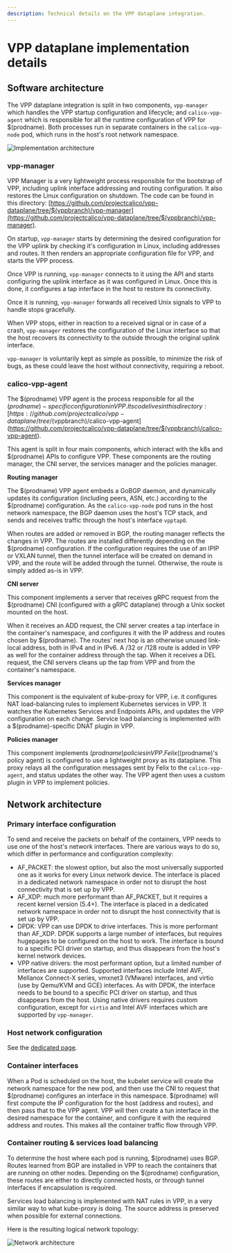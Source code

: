 ```yaml
---
description: Technical details on the VPP dataplane integration.
---
```


# VPP dataplane implementation details

## Software architecture

The VPP dataplane integration is split in two components, `vpp-manager` which handles the VPP startup configuration and lifecycle; and `calico-vpp-agent` which is responsible for all the runtime configuration of VPP for $(prodname). Both processes run in separate containers in the `calico-vpp-node` pod, which runs in the host's root network namespace.

![Implementation architecture](/img/calico/vpp-soft-arch.svg)

### vpp-manager

VPP Manager is a very lightweight process responsible for the bootstrap of VPP, including uplink interface addressing and routing configuration. It also restores the Linux configuration on shutdown. The code can be found in this directory: [https://github.com/projectcalico/vpp-dataplane/tree/$(vppbranch)/vpp-manager](https://github.com/projectcalico/vpp-dataplane/tree/$(vppbranch)/vpp-manager).

On startup, `vpp-manager` starts by determining the desired configuration for the VPP uplink by checking it's configuration in Linux, including addresses and routes. It then renders an appropriate configuration file for VPP, and starts the VPP process.

Once VPP is running, `vpp-manager` connects to it using the API and starts configuring the uplink interface as it was configured in Linux. Once this is done, it configures a tap interface in the host to restore its connectivity.

Once it is running, `vpp-manager` forwards all received Unix signals to VPP to handle stops gracefully.

When VPP stops, either in reaction to a received signal or in case of a crash, `vpp-manager` restores the configuration of the Linux interface so that the host recovers its connectivity to the outside through the original uplink interface.

`vpp-manager` is voluntarily kept as simple as possible, to minimize the risk of bugs, as these could leave the host without connectivity, requiring a reboot.

### calico-vpp-agent

The $(prodname) VPP agent is the process responsible for all the $(prodname)-specific configuration in VPP. Its code lives in this directory: [https://github.com/projectcalico/vpp-dataplane/tree/$(vppbranch)/calico-vpp-agent](https://github.com/projectcalico/vpp-dataplane/tree/$(vppbranch)/calico-vpp-agent).

This agent is split in four main components, which interact with the k8s and $(prodname) APIs to configure VPP. These components are the routing manager, the CNI server, the services manager and the policies manager.

**Routing manager**

The $(prodname) VPP agent embeds a GoBGP daemon, and dynamically updates its configuration (including peers, ASN, etc.) according to the $(prodname) configuration. As the `calico-vpp-node` pod runs in the host network namespace, the BGP daemon uses the host's TCP stack, and sends and receives traffic through the host's interface `vpptap0`.

When routes are added or removed in BGP, the routing manager reflects the changes in VPP. The routes are installed differently depending on the $(prodname) configuration. If the configuration requires the use of an IPIP or VXLAN tunnel, then the tunnel interface will be created on demand in VPP, and the route will be added through the tunnel. Otherwise, the route is simply added as-is in VPP.

**CNI server**

This component implements a server that receives gRPC request from the $(prodname) CNI (configured with a gRPC dataplane) through a Unix socket mounted on the host.

When it receives an ADD request, the CNI server creates a tap interface in the container's namespace, and configures it with the IP address and routes chosen by $(prodname). The routes' next hop is an otherwise unused link-local address, both in IPv4 and in IPv6. A /32 or /128 route is added in VPP as well for the container address through the tap. When it receives a DEL request, the CNI servers cleans up the tap from VPP and from the container's namespace.

**Services manager**

This component is the equivalent of kube-proxy for VPP, i.e. it configures NAT load-balancing rules to implement Kubernetes services in VPP. It watches the Kubernetes Services and Endpoints APIs, and updates the VPP configuration on each change. Service load balancing is implemented with a $(prodname)-specific DNAT plugin in VPP.

**Policies manager**

This component implements $(prodname) policies in VPP. Felix ($(prodname)'s policy agent) is configured to use a lightweight proxy as its dataplane. This proxy relays all the configuration messages sent by Felix to the `calico-vpp-agent`, and status updates the other way. The VPP agent then uses a custom plugin in VPP to implement policies.

## Network architecture

### Primary interface configuration

To send and receive the packets on behalf of the containers, VPP needs to use one of the host's network interfaces. There are various ways to do so, which differ in performance and configuration complexity:

- AF_PACKET: the slowest option, but also the most universally supported one as it works for every Linux network device. The interface is placed in a dedicated network namespace in order not to disrupt the host connectivity that is set up by VPP.
- AF_XDP: much more performant than AF_PACKET, but it requires a recent kernel version (5.4+). The interface is placed in a dedicated network namespace in order not to disrupt the host connectivity that is set up by VPP.
- DPDK: VPP can use DPDK to drive interfaces. This is more performant than AF_XDP. DPDK supports a large number of interfaces, but requires hugepages to be configured on the host to work. The interface is bound to a specific PCI driver on startup, and thus disappears from the host's kernel network devices.
- VPP native drivers: the most performant option, but a limited number of interfaces are supported. Supported interfaces include Intel AVF, Mellanox Connect-X series, vmxnet3 (VMware) interfaces, and virtio (use by Qemu/KVM and GCE) interfaces. As with DPDK, the interface needs to be bound to a specific PCI driver on startup, and thus disappears from the host. Using native drivers requires custom configuration, except for `virtio` and Intel AVF interfaces which are supported by `vpp-manager`.

### Host network configuration

See the [dedicated page](host-network.mdx).

### Container interfaces

When a Pod is scheduled on the host, the kubelet service will create the network namespace for the new pod, and then use the CNI to request that $(prodname) configures an interface in this namespace. $(prodname) will first compute the IP configuration for the host (address and routes), and then pass that to the VPP agent. VPP will then create a tun interface in the desired namespace for the container, and configure it with the required address and routes. This makes all the container traffic flow through VPP.

### Container routing & services load balancing

To determine the host where each pod is running, $(prodname) uses BGP. Routes learned from BGP are installed in VPP to reach the containers that are running on other nodes. Depending on the $(prodname) configuration, these routes are either to directly connected hosts, or through tunnel interfaces if encapsulation is required.

Services load balancing is implemented with NAT rules in VPP, in a very similar way to what kube-proxy is doing. The source address is preserved when possible for external connections.

Here is the resulting logical network topology:

![Network architecture](/img/calico/vpp-net-arch.svg)
